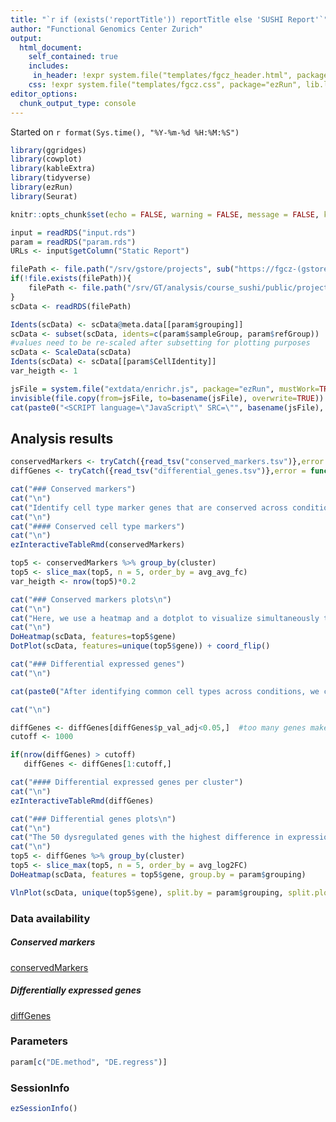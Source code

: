 ```yaml
---
title: "`r if (exists('reportTitle')) reportTitle else 'SUSHI Report'`"
author: "Functional Genomics Center Zurich"
output: 
  html_document:
    self_contained: true
    includes:
     in_header: !expr system.file("templates/fgcz_header.html", package="ezRun", lib.loc=.libPaths())
    css: !expr system.file("templates/fgcz.css", package="ezRun", lib.loc=.libPaths())
editor_options: 
  chunk_output_type: console
---
```

  
  Started on `r format(Sys.time(), "%Y-%m-%d %H:%M:%S")`

```r
library(ggridges)
library(cowplot)
library(kableExtra)
library(tidyverse)
library(ezRun)
library(Seurat)

knitr::opts_chunk$set(echo = FALSE, warning = FALSE, message = FALSE, knitr.table.format = "html")
```

```r
input = readRDS("input.rds")
param = readRDS("param.rds")
URLs <- input$getColumn("Static Report")
```

```r
filePath <- file.path("/srv/gstore/projects", sub("https://fgcz-(gstore|sushi).uzh.ch/projects", "",dirname(URLs)), "scData.rds")
if(!file.exists(filePath)){
    filePath <- file.path("/srv/GT/analysis/course_sushi/public/projects", dirname(URLs), "scData.rds")
}
scData <- readRDS(filePath)
```


```r
Idents(scData) <- scData@meta.data[[param$grouping]]
scData <- subset(scData, idents=c(param$sampleGroup, param$refGroup))
#values need to be re-scaled after subsetting for plotting purposes
scData <- ScaleData(scData)
Idents(scData) <- scData[[param$CellIdentity]]
var_heigth <- 1
```


```r
jsFile = system.file("extdata/enrichr.js", package="ezRun", mustWork=TRUE)
invisible(file.copy(from=jsFile, to=basename(jsFile), overwrite=TRUE))
cat(paste0("<SCRIPT language=\"JavaScript\" SRC=\"", basename(jsFile), "\"></SCRIPT>"))
```

## Analysis results {.tabset}


```r
conservedMarkers <- tryCatch({read_tsv("conserved_markers.tsv")},error = function(e) NULL)
diffGenes <- tryCatch({read_tsv("differential_genes.tsv")},error = function(e) NULL)
```



```r
cat("### Conserved markers")
cat("\n")
cat("Identify cell type marker genes that are conserved across conditions. Differential gene expression tests are performed for each group and then, the p-values are combined using meta-analysis methods.")
cat("\n")
cat("#### Conserved cell type markers")
cat("\n")
ezInteractiveTableRmd(conservedMarkers)
```

```r
top5 <- conservedMarkers %>% group_by(cluster)
top5 <- slice_max(top5, n = 5, order_by = avg_avg_fc)
var_heigth <- nrow(top5)*0.2
```


```r
cat("### Conserved markers plots\n")
cat("\n")
cat("Here, we use a heatmap and a dotplot to visualize simultaneously the top 5 conserved markers in each cluster (with highest average fold change across the two groups). Be aware that some genes may be in the top markers for different clusters.\n")
cat("\n")
DoHeatmap(scData, features=top5$gene)
DotPlot(scData, features=unique(top5$gene)) + coord_flip()
```

```r
cat("### Differential expressed genes")
cat("\n")

cat(paste0("After identifying common cell types across conditions, we can look for genes that change in different conditions for cells of the same type. The interactive table can help you to explore the more relevant genes (maximum 1000 genes with the biggest diff_pct). The full list of tested genes is in the Data availability section of this report. The comparison made was ", paste(c(param$sampleGroup, param$refGroup), collapse = " vs ")))

cat("\n")

diffGenes <- diffGenes[diffGenes$p_val_adj<0.05,]  #too many genes make the interactive table slow
cutoff <- 1000

if(nrow(diffGenes) > cutoff)
   diffGenes <- diffGenes[1:cutoff,]

cat("#### Differential expressed genes per cluster")
cat("\n")
ezInteractiveTableRmd(diffGenes)
```

```r
cat("### Differential genes plots\n")
cat("\n")
cat("The 50 dysregulated genes with the highest difference in expression between the two conditions are represented in the heatmap and the violin plots. The heatmap shows global differences of these genes across the conditions, while the violin plots show cluster specific changes across conditions.")
cat("\n")
top5 <- diffGenes %>% group_by(cluster)
top5 <- slice_max(top5, n = 5, order_by = avg_log2FC)
DoHeatmap(scData, features = top5$gene, group.by = param$grouping)
```


```r
VlnPlot(scData, unique(top5$gene), split.by = param$grouping, split.plot = TRUE)
```


### Data availability

##### Conserved markers 

[conservedMarkers](conserved_markers.tsv)

##### Differentially expressed genes

[diffGenes](differential_genes.tsv)

### Parameters
```r
param[c("DE.method", "DE.regress")]
```

### SessionInfo
```r
ezSessionInfo()
```
